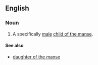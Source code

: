 ==English==

===Noun===
{{en-noun|sons of the manse|head=[[son]] [[of]] [[the]] [[manse]]}}

# A specifically [[male]] [[child of the manse]].

====See also====
* [[daughter of the manse]]